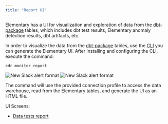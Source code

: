 ```yaml
---
title: "Report UI"
---
```


Elementary has a UI for visualization and exploration of data from the [dbt-package](../project-overview/contributions#guide-on-contributing-to-the-dbt-package) tables, which includes dbt test results, Elementary anomaly detection results, dbt artifacts, etc.

In order to visualize the data from the [dbt-package](../project-overview/contributions#guide-on-contributing-to-the-dbt-package) tables, use the [CLI](./cli-install) you can generate the Elementary UI.
After installing and configuring the CLI, execute the command:

```shell
edr monitor report
```

<img src="https://res.cloudinary.com/mintlify/image/upload/v1659304879/elementary/report-ui-1_wlq0ly.png" alt="New Slack alert format" />

<img src="https://res.cloudinary.com/mintlify/image/upload/v1659304880/elementary/report-ui-2_w8uuos.png" alt="New Slack alert format" />

The command will use the provided connection profile to access the data warehouse, read from the Elementary tables, and generate the UI as an HTML file.

UI Screens:

- [Data tests report](../data-monitoring/data-and-dbt-tests-report-ui)
